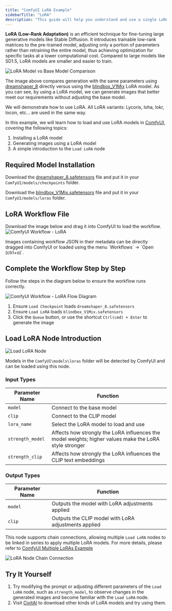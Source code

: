 ```yaml
---
title: "ComfyUI LoRA Example"
sidebarTitle: "LoRA"
description: "This guide will help you understand and use a single LoRA model"
---
```


**LoRA (Low-Rank Adaptation)** is an efficient technique for fine-tuning large generative models like Stable Diffusion.
It introduces trainable low-rank matrices to the pre-trained model, adjusting only a portion of parameters rather than retraining the entire model, thus achieving optimization for specific tasks at a lower computational cost. Compared to large models like SD1.5, LoRA models are smaller and easier to train.

![LoRA Model vs Base Model Comparison](/images/tutorial/basic/lora/compare.png)

The image above compares generation with the same parameters using [dreamshaper_8](https://civitai.com/models/4384?modelVersionId=128713) directly versus using the [blindbox_V1Mix](https://civitai.com/models/25995/blindbox) LoRA model. As you can see, by using a LoRA model, we can generate images that better meet our requirements without adjusting the base model.

We will demonstrate how to use LoRA. All LoRA variants: Lycoris, loha, lokr, locon, etc... are used in the same way.

In this example, we will learn how to load and use LoRA models in [ComfyUI](https://github.com/comfyanonymous/ComfyUI), covering the following topics:

1. Installing a LoRA model
2. Generating images using a LoRA model
3. A simple introduction to the `Load LoRA` node

## Required Model Installation

Download the [dreamshaper_8.safetensors](https://civitai.com/api/download/models/128713?type=Model&format=SafeTensor&size=pruned&fp=fp16) file and put it in your `ComfyUI/models/checkpoints` folder.

Download the [blindbox_V1Mix.safetensors](https://civitai.com/api/download/models/32988?type=Model&format=SafeTensor&size=full&fp=fp16) file and put it in your `ComfyUI/models/loras` folder.

## LoRA Workflow File

Download the image below and drag it into ComfyUI to load the workflow.
![ComfyUI Workflow - LoRA](/images/tutorial/basic/lora/lora.png)

<Tip>
Images containing workflow JSON in their metadata can be directly dragged into ComfyUI or loaded using the menu `Workflows` -> `Open (ctrl+o)`.
</Tip>

## Complete the Workflow Step by Step

Follow the steps in the diagram below to ensure the workflow runs correctly.

![ComfyUI Workflow - LoRA Flow Diagram](/images/tutorial/basic/lora/flow_diagram.png)

1. Ensure `Load Checkpoint` loads `dreamshaper_8.safetensors`
2. Ensure `Load LoRA` loads `blindbox_V1Mix.safetensors`
3. Click the `Queue` button, or use the shortcut `Ctrl(cmd) + Enter` to generate the image

## Load LoRA Node Introduction

![Load LoRA Node](/images/comfy_core/loaders/load_lora.jpg)

Models in the `ComfyUI\models\loras` folder will be detected by ComfyUI and can be loaded using this node.

### Input Types

| Parameter Name   | Function                                                                                               |
|------------------|--------------------------------------------------------------------------------------------------------|
| `model`          | Connect to the base model                                                                              |
| `clip`           | Connect to the CLIP model                                                                              |
| `lora_name`      | Select the LoRA model to load and use                                                                  |
| `strength_model` | Affects how strongly the LoRA influences the model weights; higher values make the LoRA style stronger |
| `strength_clip`  | Affects how strongly the LoRA influences the CLIP text embeddings                                      |

### Output Types

| Parameter Name | Function                                             |
|----------------|------------------------------------------------------|
| `model`        | Outputs the model with LoRA adjustments applied      |
| `clip`         | Outputs the CLIP model with LoRA adjustments applied |

This node supports chain connections, allowing multiple `Load LoRA` nodes to be linked in series to apply multiple LoRA models. For more details, please refer to [ComfyUI Multiple LoRAs Example](/tutorials/basic/multiple-loras)

![LoRA Node Chain Connection](/images/tutorial/basic/lora/chain_link.png)

## Try It Yourself

1. Try modifying the prompt or adjusting different parameters of the `Load LoRA` node, such as `strength_model`, to observe changes in the generated images and become familiar with the `Load LoRA` node.
2. Visit [CivitAI](https://civitai.com/models) to download other kinds of LoRA models and try using them.
